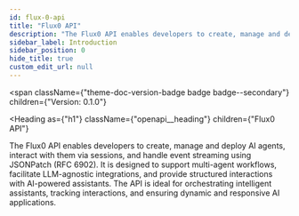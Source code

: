 ```yaml
---
id: flux-0-api
title: "Flux0 API"
description: "The Flux0 API enables developers to create, manage and deploy AI agents, interact with them via sessions, and handle event streaming using JSONPatch (RFC 6902). It is designed to support multi-agent workflows, facilitate LLM-agnostic integrations, and provide structured interactions with AI-powered assistants. The API is ideal for orchestrating intelligent assistants, tracking interactions, and ensuring dynamic and responsive AI applications."
sidebar_label: Introduction
sidebar_position: 0
hide_title: true
custom_edit_url: null
---
```



<span
  className={"theme-doc-version-badge badge badge--secondary"}
  children={"Version: 0.1.0"}
>
</span>

<Heading
  as={"h1"}
  className={"openapi__heading"}
  children={"Flux0 API"}
>
</Heading>



The Flux0 API enables developers to create, manage and deploy AI agents, interact with them via sessions, and handle event streaming using JSONPatch (RFC 6902). It is designed to support multi-agent workflows, facilitate LLM-agnostic integrations, and provide structured interactions with AI-powered assistants. The API is ideal for orchestrating intelligent assistants, tracking interactions, and ensuring dynamic and responsive AI applications.


      